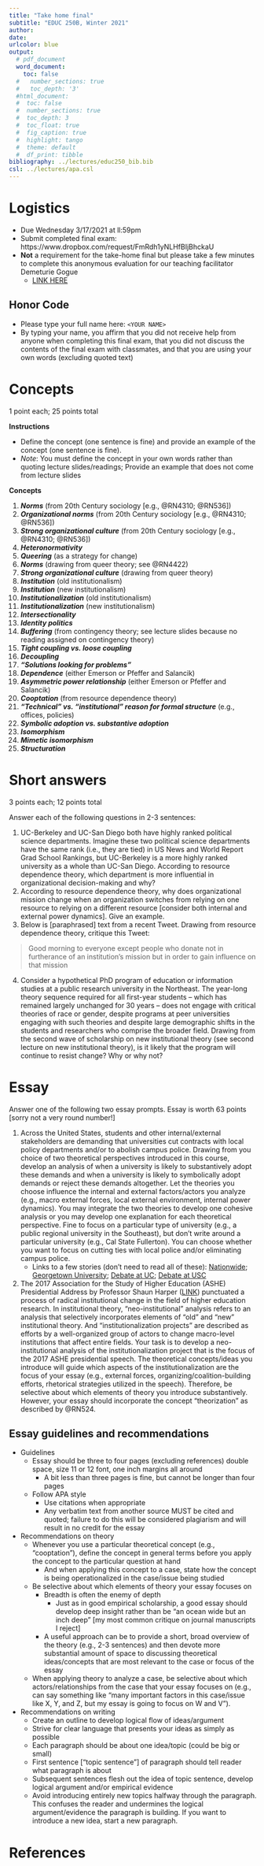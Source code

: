 ```yaml
---
title: "Take home final"
subtitle: "EDUC 250B, Winter 2021"
author: 
date: 
urlcolor: blue
output: 
  # pdf_document
  word_document:
    toc: false
  #   number_sections: true
  #   toc_depth: '3'
  #html_document:
  #  toc: false
  #  number_sections: true    
  #  toc_depth: 3
  #  toc_float: true
  #  fig_caption: true
  #  highlight: tango
  #  theme: default
  #  df_print: tibble
bibliography: ../lectures/educ250_bib.bib
csl: ../lectures/apa.csl
---
```


# Logistics


- Due Wednesday 3/17/2021 at ll:59pm
- Submit completed final exam: https://www.dropbox.com/request/FmRdh1yNLHfBIjBhckaU
- __Not__ a requirement for the take-home final but please take a few minutes to complete this anonymous evaluation for our teaching facilitator Demeturie Gogue
  - [LINK HERE](https://forms.gle/aMaMNhCvSmLWySWK9)

## Honor Code

-	Please type your full name here: `<YOUR NAME>`
-	By typing your name, you affirm that you did not receive help from anyone when completing this final exam, that you did not discuss the contents of the final exam with classmates, and that you are using your own words (excluding quoted text)

# Concepts

1 point each; 25 points total

**Instructions**

- Define the concept (one sentence is fine) and provide an example of the concept (one sentence is fine). 
- _Note_: You must define the concept in your own words rather than quoting lecture slides/readings; Provide an example that does not come from lecture slides

**Concepts**

1. __*Norms*__ (from 20th Century sociology [e.g., @RN4310; @RN536])
1. __*Organizational norms*__ (from 20th Century sociology [e.g., @RN4310; @RN536])
1. __*Strong organizational culture*__ (from 20th Century sociology [e.g., @RN4310; @RN536])
1. __*Heteronormativity*__
1. __*Queering*__ (as a strategy for change)
1. __*Norms*__ (drawing from queer theory; see @RN4422)
1. __*Strong organizational culture*__ (drawing from queer theory)
1. __*Institution*__ (old institutionalism)
1. __*Institution*__ (new institutionalism)
1. __*Institutionalization*__ (old institutionalism)
1. __*Institutionalization*__ (new institutionalism)
1. __*Intersectionality*__
1. __*Identity politics*__
1. __*Buffering*__ (from contingency theory; see lecture slides because no reading assigned on contingency theory)
1. __*Tight coupling vs. loose coupling*__
1. __*Decoupling*__
1. __*“Solutions looking for problems”*__
1. __*Dependence*__ (either Emerson or Pfeffer and Salancik)
1. __*Asymmetric power relationship*__ (either Emerson or Pfeffer and Salancik)
1. __*Cooptation*__ (from resource dependence theory)
1. __*"Technical" vs. "institutional" reason for formal structure*__ (e.g., offices, policies)
1. __*Symbolic adoption vs. substantive adoption*__
1. __*Isomorphism*__
1. __*Mimetic isomorphism*__
1. __*Structuration*__


# Short answers

3 points each; 12 points total

Answer each of the following questions in 2-3 sentences:


1.	UC-Berkeley and UC-San Diego both have highly ranked political science departments. Imagine these two political science departments have the same rank (i.e., they are tied) in US News and World Report Grad School Rankings, but UC-Berkeley is a more highly ranked university as a whole than UC-San Diego. According to resource dependence theory, which department is more influential in organizational decision-making and why?
1.	According to resource dependence theory, why does organizational mission change when an organization switches from relying on one resource to relying on a different resource [consider both internal and external power dynamics]. Give an example.
1. Below is [paraphrased] text from a recent Tweet. Drawing from resource dependence theory, critique this Tweet:

> Good morning to everyone except people who donate not in furtherance of an institution's mission but in order to gain influence on that mission

4. Consider a hypothetical PhD program of education or information studies at a public research university in the Northeast. The year-long theory sequence required for all first-year students -- which has remained largely unchanged for 30 years -- does not engage with critical theories of race or gender, despite programs at peer universities engaging with such theories and despite large demographic shifts in the students and researchers who comprise the broader field. Drawing from the second wave of scholarship on new institutional theory (see second lecture on new institutional theory), is it likely that the program will continue to resist change? Why or why not?


<!--  ideas for short answer questions

something about creation of nrms

-->
# Essay


Answer one of the following two essay prompts. Essay is worth 63 points [sorry not a very round number!]

1. Across the United States, students and other internal/external stakeholders are demanding that universities cut contracts with local policy departments and/or to abolish campus police. Drawing from you choice of two theoretical perspectives introduced in this course, develop an analysis of when a university is likely to substantively adopt these demands and when a university is likely to symbolically adopt demands or reject these demands altogether. Let the theories you choose influence the internal and external factors/actors you analyze (e.g., macro external forces, local external environment, internal power dynamics). You may integrate the two theories to develop one cohesive analysis or you may develop one explanation for each theoretical perspective. Fine to focus on a particular type of university (e.g., a public regional university in the Southeast), but don't write around a particular university (e.g., Cal State Fullerton). You can choose whether you want to focus on cutting ties with local police and/or eliminating campus police.
    - Links to a few stories (don't need to read all of these): [Nationwide](https://www.insidehighered.com/news/2020/06/05/students-demand-universities-break-ties-local-police-few-have); [Georgetown University](https://www.thecollegefix.com/georgetown-student-government-launches-initiative-to-abolish-campus-police/); [Debate at UC](https://www.latimes.com/california/story/2021-02-03/defund-campus-police-or-reform-them-sharp-disagreement-surfaces-at-uc); [Debate at USC](https://dailytrojan.com/2021/02/11/dps-community-advisory-board-will-launch-a-series-of-10-forums-to-re-evaluate-campus-public-safety/)


1. The 2017 Association for the Study of Higher Education (ASHE) Presidential Address by Professor Shaun Harper ([LINK](https://www.youtube.com/watch?v=17BVV1R7eUg)) punctuated a process of radical institutional change in the field of higher education research. In institutional theory, "neo-institutional" analysis refers to an analysis that selectively incorporates elements of "old" and "new" institutional theory. And "institutionalization projects" are described as efforts by a well-organized group of actors to change macro-level institutions that affect entire fields. Your task is to develop a neo-institutional analysis of the institutionalization project that is the focus of the 2017 ASHE presidential speech. The theoretical concepts/ideas you introduce will guide which aspects of the institutionalization are the focus of your essay (e.g., external forces, organizing/coalition-building efforts, rhetorical strategies utilized in the speech). Therefore, be selective about which elements of theory you introduce substantively. However, your essay should incorporate the concept "theorization" as described by @RN524.

## Essay guidelines and recommendations

- Guidelines
  - Essay should be three to four pages (excluding references) double space, size 11 or 12 font, one inch margins all around
    - A bit less than three pages is fine, but cannot be longer than four pages
  - Follow APA style
    - Use citations when appropriate
    -	Any verbatim text from another source MUST be cited and quoted; failure to do this will be considered plagiarism and will result in no credit for the essay
- Recommendations on theory
  -	Whenever you use a particular theoretical concept (e.g., "cooptation"), define the concept in general terms before you apply the concept to the particular question at hand
    - And when applying this concept to a case, state how the concept is being operationalized in the case/issue being studied
  -	Be selective about which elements of theory your essay focuses on
    - Breadth is often the enemy of depth
      - Just as in good empirical scholarship, a good essay should develop deep insight rather than be “an ocean wide but an inch deep” [my most common critique on journal manuscripts I reject]
    - A useful approach can be to provide a short, broad overview of the theory (e.g., 2-3 sentences) and then devote more substantial amount of space to discussing theoretical ideas/concepts that are most relevant to the case or focus of the essay
  - When applying theory to analyze a case, be selective about which actors/relationships from the case that your essay focuses on (e.g., can say something like "many important factors in this case/issue like X, Y, and Z, but my essay is going to focus on W and V").
- Recommendations on writing
  - Create an outline to develop logical flow of ideas/argument
  - Strive for clear language that presents your ideas as simply as possible
  - Each paragraph should be about one idea/topic (could be big or small)
  - First sentence ["topic sentence"] of paragraph should tell reader what paragraph is
  about
  - Subsequent sentences flesh out the idea of topic sentence, develop logical
  argument and/or empirical evidence
  - Avoid introducing entirely new topics halfway through the paragraph. This confuses the reader and undermines the logical argument/evidence the paragraph is building. If you want to introduce a new idea, start a new paragraph.

  


# References




<!-- your comment 

One of the two essay prompts should be of the type: apply two theories to analyze the following case [and provide recommendations] because that will be what you do for DAP when ask students to apply two theoretical perspectives to analyze demands by Black Bruins

grad school programs going test optional

####### UNIVERSITY TIES TO POLICE

Group 3: Police Racial Profiling and Brutality on Campus 
Students are calling for universities to cut their contracts with city and state police forces in the wake of campus police brutality during Black Lives Matter demonstrations and mental health crises. Students call for university administration to reinvest their budget to repair the harm police violence has caused to their community, especially students of color. In addition, they ask the university to partner with them to educate and organize students and faculty on the harm of carceral systems and focus on community care.

https://www.insidehighered.com/news/2020/06/05/students-demand-universities-break-ties-local-police-few-have


############# will graduate programs change the "canon" of theory courses to be more critical




texas donors threaten to pull gifts over fight song;
  - https://www.insidehighered.com/quick-takes?page=4
  - analyze university fight song as an institution; 
  
- university decisions about opening classes; mask mandate;
  - e.g., bob jones university https://www.insidehighered.com/quick-takes?page=4

-->


<!-- DAP essay prompt; analyze demands by black bruins



-->
<!-- Previous essay prompts

The "Combahee River Collective" was a Black feminist organization best known for publishing the 1977 _Combahee River Collective Statement_, which became an important document in the development of Black feminism [@RN4570]. @RN869 develop an old institutionalism analysis of the origins and institutionalization of the "terminal vocational education" mission of the community college. Your task is, first, to develop an old institutionalism analysis of the origins and institutionalization of the _Combahee River Collective Statement_. Next, apply selected ideas/concepts from Black feminism – from Combahee River Collective Statement or other Black feminist scholarship you have read – to your analysis. Discuss how this application of Black feminism overcomes limitations of the old institutionalism analysis or yields insights that would difficult to observe in an analysis that only utilized old institutionalism.


•	Describe core ideas/concepts of old institutionalism. Analyze the events described in Hevel (2017) from an old institutionalism perspective. How could concepts from queer theory be incorporated to strengthen this analysis?
Hevel, M. S. (2017). Toward a history of LGBT student organizations' struggle-for-recognition lawsuits: The exemplar of GLSA v. Gohn.


4.	“Institutionalization projects” are conscious efforts by a well-organized group of actors to change macro-level institutions that affect entire fields or professions (as opposed to organization-level institutions).  Analysis of institutionalization projects often incorporate elements of “old” and “new” institutional theory. Old institutionalism is relevant because it highlights agency of “institutional agents”, status-group mobilization/coalition-building, strategizing, etc. necessary to change institutions. New institutionalism is relevant because the goal is change what the field defines as legitimate/appropriate and because institutional agents may attempt to achieve their goals by harnessing the mechanisms of coercive, mimetic, or normative isomorphism (especially if the “field” is organized around a small number of professional associations).  The term “neo-institutional theory” refers to the integration of elements of old and new institutionalism. Consider the ASHE Presidential speech by Shaun Harper as part of a broader institutionalization project to change the field of higher education research (e.g., what topics are legitimate, how should curriculum in higher education programs be changed, how should research quality be defined, which actors are most influential in determining allocation of resources, etc.).  Your task: use selected elements of old and new institutionalism to (1) analyze the strategies you observed in the ASHE presidential speech and (2) make recommendations about strategies/actions that would increase the success of this institutionalization project.  OPTIONALLY, describe any limitations of neo-institutional theory with respect to making helpful recommendations about this institutionalization project.

##########################

3.	Imagine that you are a consultant that has been hired to provide advice to the dean of a college of education at a major public research university.  State appropriations to the university have declined in recent years and the university recently adopted a “responsibility center budget model” which means that every college must generate sufficient revenues to cover its costs.  The dean could not afford to hire new faculty when several senior professors retired and several others were poached by other universities.  A major donor who is pro-charter school approached the dean offering a $30 million gift to start a research/policy center focused on helping charter schools improve their performance. This funding would enable the dean to hire several new faculty (who study charter schools). The majority of faculty are opposed to charter schools. Leaders of local traditional public schools are also opposed to charter schools. The percent of local K-12 students attending charter schools increased from 15% to 30% in the last decade.  Your task is to analyze this issue and provide recommendations using two of the following three theoretical perspectives: garbage can decision-making theory, old institutionalism, resource dependence theory. Feel free to invent additional details but avoid inventing details that make the problem too simplistic (e.g., faculty will vote to terminate the dean if she creates the center).


##########################
On Friday, 2/29/2020 UC-Santa Cruz fired 54 graduate assistants who had gone on strike to demand a cost of living adjustment (COLA) (i.e., higher wages). Imagine that you are a consultant who has been hired by [you choose] either the University of California Office of the President (UCOP) *or* the United Auto Workers Local 2685, the union that represents all UC graduate students. Your task is to: (A) summarize the main ideas of Emerson (1962) and Pfeffer and Salancik (1978); (B) apply these ideas to analyze the conflict; and (C) drawing from your analysis, develop a few (e.g., 2-4) recommendations for actions your client should take as well as the rationale for these recommendations.

ADDITIONAL NOTES/HINTS

•	I have included a handful of short news stories/documents about this issue in CCLE
o	No need to do additional reading beyond these sources
o	Also, feel free to read selectively from this website created UC-Santa Cruz students https://payusmoreucsc.com/ [Thank you Katie!!!]
o	I am more interested in how apply theory to a case rather than you demonstrating that you know everything about the case


Integrate selected ideas/concepts from “Whiteness as Property” (Harris, 1993) with one other theoretical perspective we learned in class to analyze how/why the University of California Board of Regents will vote on the use of standardized tests (i.e., SAT, ACT) in the UC admissions process

ADDITIONAL NOTES/HINTS

•	Generally speaking, your essay should theoretical ideas/concepts, introduce relevant background information on the case, and then apply these ideas/concepts to analyze the case
•	Harris (1993) explicitly discusses conceptions of “merit” and the role of standardized tests in defining “merit”
•	I have included a handful of short news stories/documents about this issue in CCLE
o	No need to do additional reading beyond these sources
o	Note that several of them talk about the “UC Academic Council’s Standardized Testing Task Force” but no need to make that taskforce and their report a primary focus of your essay

-->



